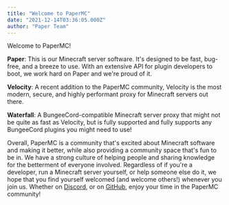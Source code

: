 ```yaml
---
title: "Welcome to PaperMC"
date: "2021-12-14T03:36:05.000Z"
author: "Paper Team"
---
```


Welcome to PaperMC!

**Paper**: This is our Minecraft server software. It's designed to be fast, bug-free, and a breeze to use. With an extensive API for plugin developers to boot, we work hard on Paper and we're proud of it.

**Velocity**: A recent addition to the PaperMC community, Velocity is the most modern, secure, and highly performant proxy for Minecraft servers out there.

**Waterfall**: A BungeeCord-compatible Minecraft server proxy that might not be quite as fast as Velocity, but is fully supported and fully supports any BungeeCord plugins you might need to use!

Overall, PaperMC is a community that's excited about Minecraft software and making it better, while also providing a community space that's fun to be in. We have a strong culture of helping people and sharing knowledge for the betterment of everyone involved. Regardless of if you're a developer, run a Minecraft server yourself, or help someone else do it, we hope that you find yourself welcomed (and welcome others!) whenever you join us. Whether on [Discord](https://discord.gg/papermc), or on [GitHub](https://github.com/PaperMC), enjoy your time in the PaperMC community!
